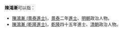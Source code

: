 '''陳鴻漸'''可以指：
* [[陳鴻漸_(景泰進士)|陳鴻漸 (景泰進士)]]，[[景泰|景泰]]二年[[進士|進士]]、[[明朝|明朝]]政治人物。
* [[陳鴻漸_(乾隆進士)|陳鴻漸 (乾隆進士)]]，[[乾隆|乾隆]]四十五年進士、[[清朝|清朝]]政治人物。

{{disambig|cat=三字陳姓人名消歧義|hong}}